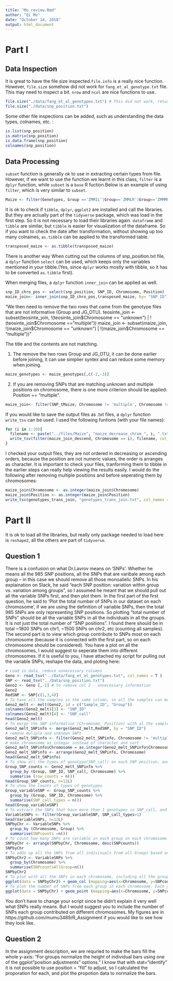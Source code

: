 ---
title: "Mu_review.Rmd"
author: "Qi Mu"
date: "October 14, 2018"
output: html_document
---

# Part I
## Data Inspection
It is great to have the file size inspected.`file.info` is a really nice function. However, `file.size` somehow did not work for `fang_et_al_genotype.txt` file. This may need to inspect a bit. 
`nrow` and `ncol` are nice functions to use.

```{r}
file.size("./data/fang_et_al_genotypex.txt") # This did not work, return 'NA', also shown in your R markdown HTTP file.
file.size("./data/snp_position.txt")
```

Some other file inspections can be added, such as understanding the data types, colnames, etc. :
```{r}
is.list(snp_position)
is.matrix(snp_position)
is.data.frame(snp_position)
colnames(snp_position)
```

## Data Processing

`subset` function is generally ok to use in extracting certain types from file. However, if we want to use the function we learnt in this class, `filter` is a `dplyr` function, while `subset` is a `base` R fuction.Below is an example of using `filter`, which is very similar to `subset`.

```{r for example}
Maize <- filter(Genotypes, Group =='ZMMIL'|Group=='ZMMLR'|Group=='ZMMMR')
```

It is ok to check if `tibble`, `dplyr`, `ggplot2` are installed and call the libraries. But they are actually part of the `tidyverse` package, which was load in the first step. So it is not necessary to load their libraries again. 
`dataframe` and `tibble` are similar, but `tibble` is easier for visualization of the dataframe. So if you want to check the date after transformation, without showing up too many colnames, `as.tibble` can be applied to the transformed table.

```{r for example}
transposed_maize <- as.tibble(transposed_maize)
```

There is another way When cutting out the columns of snp_position.txt file, a `dplyr` function `select` can be used, which keeps only the variables mentioned in your tibble.(Yes, since `dplyr` works mostly with tibble, so it has to be converted `as.tibble` first).

When merging files, a `dplyr` function `inner_join` can be applied as well.
```{r for example}
snp_ID_chro_pos <- select(snp_position, SNP_ID, Chromosome, Position)
maize_join<- inner_join(snp_ID_chro_pos,transposed_maize, by= "SNP_ID")
```

"We then need to remove the two rows that came from the genotype files that are not informative (Group and JG_OTU).
teosinte_join <- subset(teosinte_join, !(teosinte_join$Chromosome == "unknown") | !(teosinte_join$Chromosome =="multiple"))
maize_join <- subset(maize_join, !(maize_join$Chromosome == "unknown") | !(maize_join$Chromosome == "multiple"))"

The title and the contents are not matching.

1. The remove the two rows Group and JG_OTU, it can be done earlier before joining, it can use simplier syntex and can reduce some memory when joining.
```{r for example}
maize_genotypes <- maize_genotypes[,c(-2,-3)]
```
2. If you are removing SNPs that are matching unknown and multiple positions on chromosome, there is one more criterion should be applied: Position == "multiple". 
```{r for example}
maize_join<- filter(SNP_tMaize, Chromosome != 'multiple', Chromosome != 'unknown', Position != 'multiple')
```

If you would like to save the output files as .txt files, a `dplyr` function `write_tsv` can be used. I used the following funtions (with your file names):
```{r for example}
for (i in 1:10){
  filename <- paste("../files/Maize", "maize_decrease_chrom_", i, ".txt", sep = "")
  write_tsv(filter(maize_join_descend, Chromosome == i), filename, col_names = T)
}
```

I checked your output files, they are not ordered in decreasing or ascending orders, because the position are not numeric values, the order is arranges as character. It is important to check your files, tranforming them to tibble in the earlier steps can really help viewing the results easily. I would do the following after removing multiple positions and before seperating them by chromosomes:
```{r for example}
maize_join$Chromosome <- as.integer(maize_join$Chromosome)
maize_join$Position <- as.integer(maize_join$Position)
write_tsv(genotypes_trans_join, "genotypes_trans_join.txt", col_names = T)
```

# Part II
It is ok to load all the libraries, but really only package needed to load here is `reshape2`, all the others are part of `tidyverse`.

## Question 1
There is a confusion on what Dr.Lavrov means on 'SNPs'. Whether he means all the 985 SNP positions, all the SNPs that are varibale among each group -- in this case we should remove all those monoallelic SNPs. In his explaination on Slack, he said "each SNP position: variation within group vs. variation among groups", so I assumed he meant that we should pull out all the variable SNPs first, and then plot them. In the first part of the first question, he said to 'Plot the total number of SNPs in our dataset on each chromosome', if we are using the definition of variable SNPs, then the total 985 SNPs are only representing SNP positions. So plotting "total number of SNPs" should be all the variable SNPs in all the individuals in all the groups. It is not just the total number of "SNP positions". I found there should be in total ~1800 SNPs on chr1, ~1500 SNPs on chr2, etc (counting all samples). The second part is to view which group contribute to SNPs most on each chromosome (because it is connected with the first part, so on each chromosome should be considered). You have a plot on all the chromosomes, I would suggest to seperate them into different chromosomes. 
If it is useful to you, I have attached my script for pulling out the variable SNPs, reshape the data, and ploting here:
```{r my script for Part II question 1}
# Load in data, reduce unnecessary columns
Geno <- read_tsv("../Data/fang_et_al_genotypes.txt", col_names = T )
SNP <- read_tsv("../Data/snp_position.txt")
Geno2 <- Geno [,-2] # to remove col 2 - unnecessary information
Geno2
RedSNP <- SNP[c(1,3,4)]
# To have all the samples in the same column, so all the samples can be counted in plotting
Geno2_melt <- melt(Geno2, id = c("Sample_ID", "Group"))
colnames(Geno2_melt)[3] <- "SNP_ID"
colnames(Geno2_melt)[4] <- "SNP_call"
head(Geno2_melt)
# To merge the SNP information (Chromosme, Position) with al the samples
Geno2_melt_SNPinfo <- merge(Geno2_melt,RedSNP, by = "SNP_ID")
# remove muliple and unknown SNPs
Geno2_melt_SNPinfo <- filter(Geno2_melt_SNPinfo, Chromosome != 'multiple', Chromosome != 'unknown', Position != 'multiple')
# make chromosome as integar instead of character and sort
Geno2_melt_SNPinfo$Chromosome = as.integer(Geno2_melt_SNPinfo$Chromosome)
Geno2_melt_SNPinfo <- arrange(Geno2_melt_SNPinfo, Chromosome)
head(Geno2_melt_SNPinfo)
# To show all the types of genotype(SNP_call) on each SNP position, and count how many samples are in for each genotype
Group_SNP_counts <- Geno2_melt_SNPinfo %>%
  group_by (Group, SNP_ID, SNP_call, Chromosome) %>%
  summarise (row_counts = n()) 
head(Group_SNP_counts, n=12L)
# To show the counts of types of genotypes
Group_variableSNP <- Group_SNP_counts %>%
  group_by (Group, SNP_ID, Chromosome) %>%
  summarise(SNP_call_types = n())
head(Group_variableSNP)
# To extract the SNPs that have more than 1 genotypes in SNP_call, and these SNPs are what we needed as SNPs
VariableSNPs <- filter(Group_variableSNP, SNP_call_types>1)
head(VariableSNPs, n=12L)
SNPbyChr <- VariableSNPs %>%
  group_by (Chromosome, Group) %>%
  summarise(SNPcounts =n())
# To count how many SNPs are variable in each group on each chromosome
SNPbyChr <- arrange(SNPbyChr, Chromosome, desc(SNPcounts))
SNPbyChr
# To adds up all the SNPs from all indivisuals from all Groups based on choromosomes
SNPbyChr2 <- VariableSNPs %>%
  group_by(Chromosome) %>%
  summarise(SNPcountsAllGroup=n())
SNPbyChr2
# To plot with all the SNPs in each chromosome, including all the groups
ggplot(data = SNPbyChr2) + geom_col (mapping=aes(x=Chromosome, y=SNPcountsAllGroup)) + scale_x_continuous(breaks = c(1:10))
# To plot the number of SNPs from each group in each chromosome. Each group is color coded differently.
ggplot(data = SNPbyChr) + geom_point (mapping=aes(x=Chromosome, y=SNPcounts, color= Group),size=4,alpha=0.7) + scale_x_continuous(breaks = c(1:10))
```

You don't have to change your script since he didn't explain it very well what SNPs really means. But I would suggest you to include the number of SNPs each group contributed on different chromosomes.
My figures are in https://github.com/mumu3489/R_Assignment if you would like to see how they look like.

## Question 2
In the assignment description, we are requried to make the bars fill the whole y-axis: "For groups normalize the height of individual bars using one of the ggplot "position adjustments" options." I know that with stat="identify" it is not possible to use position = "fill" to adjust, so I calculated the proporation for each, and plot the propotion data to normalize the bars.




